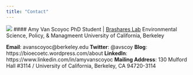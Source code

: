 ```yaml
---
title: "Contact"
---
```

![](images/pano.jpg)
#### Amy Van Scoyoc
PhD Student | [Brashares Lab](https://nature.berkeley.edu/BrasharesGroup/)
Environmental Science, Policy, & Managmeent
University of California, Berkeley

**Email**: avanscoyoc@berkeley.edu
**Twitter**: @avscoy
**Blog**: https://bioecoetc.wordpress.com/about
**LinkedIn**: https://www.linkedin.com/in/amyvanscoyoc
**Mailing Address**: 130 Mulford Hall #3114 / University of California, Berkeley, CA 94720-3114
